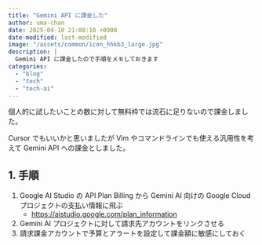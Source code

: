 ```yaml
---
title: "Gemini API に課金した"
author: uma-chan
date: 2025-04-10 21:08:10 +0900
date-modified: last-modified
image: "/assets/common/icon_hhkb3_large.jpg"
description: |
  Gemini API に課金したので手順をメモしておきます
categories:
  - "blog"
  - "tech"
  - "tech-ai"
---
```


個人的に試したいことの数に対して無料枠では流石に足りないので課金しました。

Cursor でもいいかと思いましたが Vim やコマンドラインでも使える汎用性を考えて Gemini API への課金としました。

## 1. 手順

1. Google AI Studio の API Plan Billing から Gemini AI 向けの Google Cloud プロジェクトの支払い情報に飛ぶ
    - <https://aistudio.google.com/plan_information>
1. Gemini AI プロジェクトに対して請求先アカウントをリンクさせる
1. 請求課金アカウントで予算とアラートを設定して課金額に敏感にしておく
